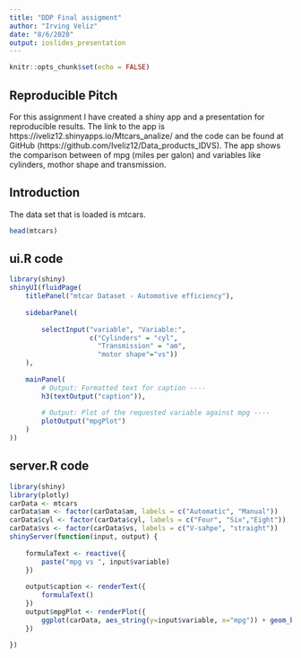 ---
title: "DDP Final assigment"
author: "Irving Veliz"
date: "8/6/2020"
output: ioslides_presentation
---

```{r setup, include=FALSE}
knitr::opts_chunk$set(echo = FALSE)
```

## Reproducible Pitch

For this assignment I have created a shiny app and a presentation for reproducible results. The link to the app is https://iveliz12.shinyapps.io/Mtcars_analize/ and the code can be found at GitHub (https://github.com/Iveliz12/Data_products_IDVS). The app shows the comparison between of mpg (miles per galon) and variables like cylinders, mothor shape and transmission. 

## Introduction

The data set that is loaded is mtcars.

```{r, comment=""}
head(mtcars)
```

## ui.R code

```{r echo=TRUE, warning=FALSE, message=FALSE, eval=FALSE}
library(shiny)
shinyUI(fluidPage(
    titlePanel("mtcar Dataset - Automotive efficiency"),
    
    sidebarPanel(
        
        selectInput("variable", "Variable:", 
                    c("Cylinders" = "cyl",
                      "Transmission" = "am",
                      "motor shape"="vs"))
    ),
    
    mainPanel(
        # Output: Formatted text for caption ----
        h3(textOutput("caption")),
        
        # Output: Plot of the requested variable against mpg ----
        plotOutput("mpgPlot")
    )
))
```


## server.R code

```{r echo=TRUE, warning=FALSE, message=FALSE, eval=FALSE}
library(shiny)
library(plotly)
carData <- mtcars
carData$am <- factor(carData$am, labels = c("Automatic", "Manual"))
carData$cyl <- factor(carData$cyl, labels = c("Four", "Six","Eight"))
carData$vs <- factor(carData$vs, labels = c("V-sahpe", "straight"))
shinyServer(function(input, output) {
    
    formulaText <- reactive({
        paste("mpg vs ", input$variable)
    })
    
    output$caption <- renderText({
        formulaText()
    })
    output$mpgPlot <- renderPlot({
        ggplot(carData, aes_string(y=input$variable, x="mpg")) + geom_boxplot()
    })
    
})
```

